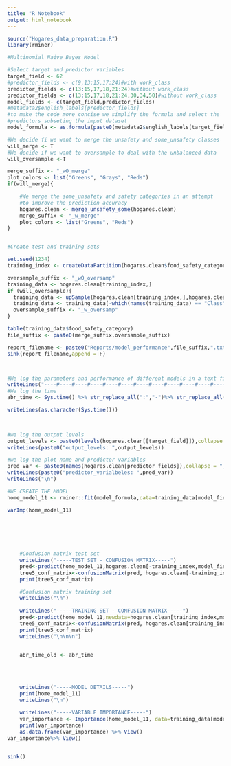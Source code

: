 ```yaml
---
title: "R Notebook"
output: html_notebook
---
```


```r
source("Hogares_data_preparation.R")
library(rminer)
```


```r
#Multinomial Naive Bayes Model

#Select target and predictor variables
target_field <- 62
#predictor_fields <- c(9,13:15,17:24)#with work_class
predictor_fields <- c(13:15,17,18,21:24)#without work_class
predictor_fields <- c(13:15,17,18,21:24,30,34,50)#without work_class
model_fields <- c(target_field,predictor_fields)
#metadata2$english_labels[predictor_fields]
#to make the code more concise we simplify the formula and select the 
#predictors subseting the imput dataset
model_formula <- as.formula(paste0(metadata2$english_labels[target_field],"~."))

```
```r
#We decide fi we want to merge the unsafety and some_unsafety classes
will_merge <- T
#We decide if we want to oversample to deal with the unbalanced data
will_oversample <-T

merge_suffix <- "_wO_merge"
plot_colors <- list("Greens", "Grays", "Reds")
if(will_merge){

    #We merge the some_unsafety and safety categories in an attempt
    #to improve the prediction accuracy
    hogares.clean <- merge_unsafety_some(hogares.clean)
    merge_suffix <- "_w_merge"
    plot_colors <- list("Greens", "Reds")
}


#Create test and training sets

set.seed(1234)
training_index <- createDataPartition(hogares.clean$food_safety_category,p=0.7,list = F)

oversample_suffix <- "_wO_oversamp"
training_data <- hogares.clean[training_index,]
if (will_oversample){
  training_data <- upSample(hogares.clean[training_index,],hogares.clean[training_index,                                                                   target_field])
  training_data <- training_data[-which(names(training_data) == "Class")]
  oversample_suffix <- "_w_oversamp"
}

table(training_data$food_safety_category)
file_suffix <- paste0(merge_suffix,oversample_suffix)

```


```r
report_filename <- paste0("Reports/model_performance",file_suffix,".txt")
sink(report_filename,append = F)



#We log the parameters and performance of different models in a text file
writeLines("----#----#----#----#----#----#----#----#----#----#----#----#----")
#We log the time
abr_time <- Sys.time() %>% str_replace_all(":","-")%>% str_replace_all(" ","_")

writeLines(as.character(Sys.time()))


    
#we log the output levels
output_levels <- paste0(levels(hogares.clean[[target_field]]),collapse = ", ")
writeLines(paste0("output_levels: ",output_levels))

#we log the plot name and predictor variables
pred_var <- paste0(names(hogares.clean[predictor_fields]),collapse = ", ")
writeLines(paste0("predictor_varialbeles: ",pred_var))
writeLines("\n")

#WE CREATE THE MODEL
home_model_11 <- rminer::fit(model_formula,data=training_data[model_fields],model = "naiveBayes",task = "class")

varImp(home_model_11)


    
    

    
    #Confusion matrix test set
    writeLines("-----TEST SET - CONFUSION MATRIX-----")
    pred<-predict(home_model_11,hogares.clean[-training_index,model_fields])
    tree5_conf_matrix<-confusionMatrix(pred, hogares.clean[-training_index,target_field])
    print(tree5_conf_matrix)

    #Confusion matrix training set
    writeLines("\n")
    
    writeLines("-----TRAINING SET - CONFUSION MATRIX-----")
    pred<-predict(home_model_11,newdata=hogares.clean[training_index,model_fields])
    tree5_conf_matrix<-confusionMatrix(pred, hogares.clean[training_index,target_field])
    print(tree5_conf_matrix)
    writeLines("\n\n\n")
    

    abr_time_old <- abr_time
    
    
   
    
    writeLines("-----MODEL DETAILS-----")
    print(home_model_11)
    writeLines("\n")
    
    writeLines("-----VARIABLE IMPORTANCE-----")
    var_importance <- Importance(home_model_11, data=training_data[model_fields])
    print(var_importance)
    as.data.frame(var_importance) %>% View()
var_importance%>% View()


sink()

```


